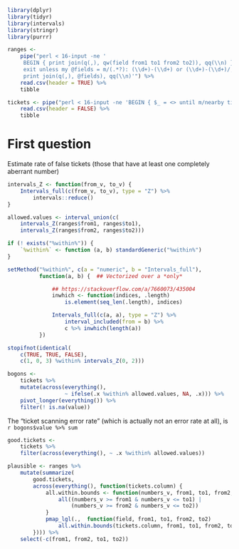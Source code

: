 ```r
library(dplyr)
library(tidyr)
library(intervals)
library(stringr)
library(purrr)
```

```r
ranges <-
    pipe("perl < 16-input -ne '
     BEGIN { print join(q(,), qw(field from1 to1 from2 to2)), qq(\\n) };
     exit unless my @fields = m/(.*?): (\\d+)-(\\d+) or (\\d+)-(\\d+)/;
     print join(q(,), @fields), qq(\\n)'") %>%
    read.csv(header = TRUE) %>%
    tibble

tickets <- pipe("perl < 16-input -ne 'BEGIN { $_ = <> until m/nearby tickets/; } print'") %>%
    read.csv(header = FALSE) %>%
    tibble
```

# First question

Estimate rate of false tickets (those that have at
least one completely aberrant number)

```r
intervals_Z <- function(from_v, to_v) {
    Intervals_full(c(from_v, to_v), type = "Z") %>%
        intervals::reduce()
}

allowed.values <- interval_union(c(
    intervals_Z(ranges$from1, ranges$to1),
    intervals_Z(ranges$from2, ranges$to2)))

if (! exists("%within%")) {
    `%within%` <- function (a, b) standardGeneric("%within%")
}

setMethod("%within%", c(a = "numeric", b = "Intervals_full"),
          function(a, b) {  ## Vectorized over a *only*

              ## https://stackoverflow.com/a/7660073/435004
              inwhich <- function(indices, .length)
                  is.element(seq_len(.length), indices)

              Intervals_full(c(a, a), type = "Z") %>%
                  interval_included(from = b) %>%
                  c %>% inwhich(length(a))
          })

stopifnot(identical(
    c(TRUE, TRUE, FALSE),
    c(1, 0, 3) %within% intervals_Z(0, 2)))

bogons <-
    tickets %>%
    mutate(across(everything(),
                  ~ ifelse(.x %within% allowed.values, NA, .x))) %>%
    pivot_longer(everything()) %>%
    filter(! is.na(value))
```

The “ticket scanning error rate” (which is actually not an error rate
at all), is `r bogons$value %>% sum`

```r

good.tickets <-
    tickets %>%
    filter(across(everything(), ~ .x %within% allowed.values))

plausible <- ranges %>%
    mutate(summarize(
        good.tickets,
        across(everything(), function(tickets.column) {
            all.within.bounds <- function(numbers_v, from1, to1, from2, to2) {
                all((numbers_v >= from1 & numbers_v <= to1) |
                    (numbers_v >= from2 & numbers_v <= to2))
            }
            pmap_lgl(.,  function(field, from1, to1, from2, to2)
                all.within.bounds(tickets.column, from1, to1, from2, to2))
        }))) %>%
    select(-c(from1, from2, to1, to2))
```
